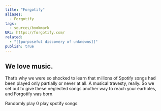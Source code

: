 ```yaml
---
title: "Forgotify"
aliases:
  - Forgotify
tags:
  - sources/bookmark
URL: https://forgotify.com/
related:
  - "[[purposeful discovery of unknowns]]"
publish: true
---
```


## We love music.

That’s why we were so shocked to learn that millions of Spotify songs had been played only partially or never at all. A musical travesty, really. So we set out to give these neglected songs another way to reach your earholes, and Forgotify was born.

Randomly play 0 play spotify songs